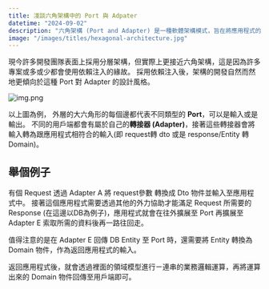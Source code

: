 ```yaml
---
title: 淺談六角架構中的 Port 與 Adpater
datetime: "2024-09-02"
description: "六角架構 (Port and Adapter) 是一種軟體架構模式，旨在將應用程式的核心邏輯與外部系統隔離。本文介紹了六角架構的基本概念和實際應用。"
image: "/images/titles/hexagonal-architecture.jpg"
---
```



現今許多開發團隊表面上採用分層架構，但實際上更接近六角架構，這是因為許多專案或多或少都會使用依賴注入的緣故。
採用依賴注入後，架構的開發自然而然地更傾向於這種 Port 對 Adapter 的設計風格。

![img.png](/src/content/images/hexagonal-architecture.png)

以上圖為例， 外層的大六角形的每個邊都代表不同類型的 **Port**，可以是輸入或是輸出。 不同的用戶端都會有屬於自己的**轉接器 (Adapter)**，接著這些轉接器會將輸入轉為跟應用程式相符合的輸入(即 request轉 dto 或是 response/Entity 轉 Domain)。

## 舉個例子
有個 Request 透過 Adapter A 將 request參數 轉換成 Dto 物件並輸入至應用程式中。
接著這個應用程式需要透過其他的外力協助才能滿足 Request 所需要的 Response (在這邊以DB為例子)，應用程式就會在往外擴展至 Port 再擴展至 Adapter E 索取所需的資料後再一路往回走。

值得注意的是在 Adapter E 回傳 DB Entity 至 Port 時，還需要將 Entity 轉換為 Domain 物件，作為返回應用程式的輸入。

返回應用程式後，就會透過裡面的領域模型進行ㄧ連串的業務邏輯運算，再將運算出來的 Domain 物件回傳至用戶端即可。

